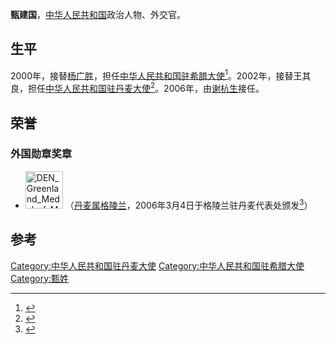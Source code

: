 '''甄建国'''，[[中华人民共和国|中华人民共和国]]政治人物、外交官。

==生平==
2000年，接替[[杨广胜|杨广胜]]，担任[[中国驻希腊大使列表|中华人民共和国驻希腊大使]]<ref>{{cite web|author=中华人民共和国外交部|title=中国驻希腊历任大使|url=http://www.mfa.gov.cn/chn/pds/ziliao/wjrw/2167/2172/t9263.htm|publisher=中华人民共和国外交部|accessdate=2012-03-07}}</ref>。2002年，接替王其良，担任[[中国驻丹麦大使列表|中华人民共和国驻丹麦大使]]<ref>{{cite web|author=中华人民共和国外交部|title=中国驻丹麦历任大使|url=http://www.mfa.gov.cn/chn/pds/ziliao/wjrw/2167/2172/t9251.htm
|publisher=中华人民共和国外交部|accessdate=2012-03-06}}</ref>。2006年，由[[谢杭生|谢杭生]]接任。

==荣誉==
===外国勋章奖章===
* [[File:DEN_Greenland_Medal_of_Merit_ribbon.svg|60px]] {{link-da|金质格陵兰贡献勋章|Nersornaat}}（[[格陵兰|丹麦属格陵兰]]，2006年3月4日于格陵兰驻丹麦代表处颁发<ref>{{cite web |url=https://www.fmprc.gov.cn/ce/cedk/chn/xwdt/t238922.htm |title=丹麦属格陵兰自治政府总理为甄建国大使颁发“金质格陵兰贡献勋章” |publisher=中华人民共和国驻丹麦王国大使馆 |date=2006-03-06 |accessdate=2021-07-12 |archive-date=2007-08-18 |archive-url=https://web.archive.org/web/20070818165541/https://www.fmprc.gov.cn/ce/cedk/chn/xwdt/t238922.htm |dead-url=no }}</ref>）

== 参考 ==
{{reflist}}

{{start box}}
{{s-dip}}
{{succession box|[[杨广胜|杨广胜]]|[[唐振琪|唐振琪]]|[[中国驻希腊大使列表|中华人民共和国驻希腊大使]]|2000年2月-2002年7月}}
{{succession box|[[王其良|王其良]]|[[谢杭生|谢杭生]]|[[中国驻丹麦大使列表|中华人民共和国驻丹麦大使]]|2002年8月-2006年3月}}
{{end box}}
{{中国政治人物小作品}}

{{DEFAULTSORT:Z}}
[[Category:中华人民共和国驻丹麦大使|Category:中华人民共和国驻丹麦大使]]
[[Category:中华人民共和国驻希腊大使|Category:中华人民共和国驻希腊大使]]
[[Category:甄姓|Category:甄姓]]